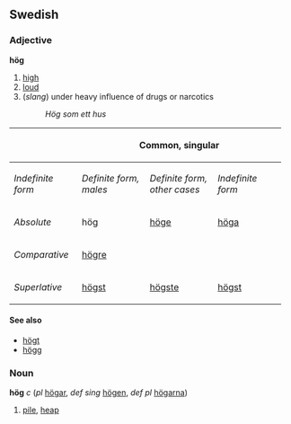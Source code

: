 ==Swedish==
===Adjective===
'''hög'''

#[[high]]
#[[loud]]
#(''slang'') under heavy influence of drugs or narcotics
#:''Hög som ett hus''

{| border=1 cellspacing=0 
|- bgcolor="#FFFFF0" align=center
! rowspan=2 | || colspan=3 width=105| Common, singular ||  colspan=2 | Neuter, singular || width=105 rowspan="2"  | Plural 
|- bgcolor="#FFFFF0" align=center
| width=105 | ''Indefinite form'' || width=105 | ''Definite form, males'' || width=105 |  ''Definite form, other cases'' || width=105 | ''Indefinite form'' ||  width=105 | ''Definite form''
|- align=center
| width=105| ''Absolute'' ||  hög || [[höge]] || [[höga]] || [[högt]] || [[höga]] || [[höga]] 
|- align=center
| width=105| ''Comparative'' || colspan=6 | [[högre]]
|- align=center
| width=105| ''Superlative'' || [[högst]] || [[högste]] || [[högst]] || [[högsta]] || [[högsta]] || [[högsta]]
|}

====See also====
*[[högt#adverb|högt]]
*[[högg]]

===Noun===
'''hög''' ''c'' (''pl'' [[högar]], ''def sing'' [[högen]], ''def pl'' [[högarna]])

#[[pile]], [[heap]]